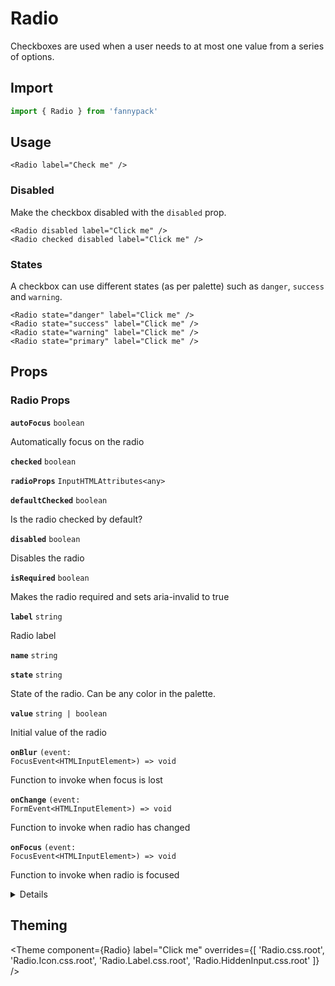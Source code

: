 
# Radio

Checkboxes are used when a user needs to at most one value from a series of options.

## Import

```jsx
import { Radio } from 'fannypack'
```

## Usage

```jsx-live
<Radio label="Check me" />
```

### Disabled

Make the checkbox disabled with the `disabled` prop.

```jsx-live
<Radio disabled label="Click me" />
<Radio checked disabled label="Click me" />
```

### States

A checkbox can use different states (as per palette) such as `danger`, `success` and `warning`.

```jsx-live
<Radio state="danger" label="Click me" />
<Radio state="success" label="Click me" />
<Radio state="warning" label="Click me" />
<Radio state="primary" label="Click me" />
```

## Props

### Radio Props

<!-- Automatically generated -->

**<Code marginRight="major-1">autoFocus</Code>** <Code fontSize="150" palette="primary">boolean</Code> 

Automatically focus on the radio

<Box marginBottom="major-4" />

**<Code marginRight="major-1">checked</Code>** <Code fontSize="150" palette="primary">boolean</Code> 

<Box marginBottom="major-4" />

**<Code marginRight="major-1">radioProps</Code>** <Code fontSize="150" palette="primary">InputHTMLAttributes&#60;any&#62;</Code> 

<Box marginBottom="major-4" />

**<Code marginRight="major-1">defaultChecked</Code>** <Code fontSize="150" palette="primary">boolean</Code> 

Is the radio checked by default?

<Box marginBottom="major-4" />

**<Code marginRight="major-1">disabled</Code>** <Code fontSize="150" palette="primary">boolean</Code> 

Disables the radio

<Box marginBottom="major-4" />

**<Code marginRight="major-1">isRequired</Code>** <Code fontSize="150" palette="primary">boolean</Code> 

Makes the radio required and sets aria-invalid to true

<Box marginBottom="major-4" />

**<Code marginRight="major-1">label</Code>** <Code fontSize="150" palette="primary">string</Code> 

Radio label

<Box marginBottom="major-4" />

**<Code marginRight="major-1">name</Code>** <Code fontSize="150" palette="primary">string</Code> 

<Box marginBottom="major-4" />

**<Code marginRight="major-1">state</Code>** <Code fontSize="150" palette="primary">string</Code> 

State of the radio. Can be any color in the palette.

<Box marginBottom="major-4" />

**<Code marginRight="major-1">value</Code>** <Code fontSize="150" palette="primary">string | boolean</Code> 

Initial value of the radio

<Box marginBottom="major-4" />

**<Code marginRight="major-1">onBlur</Code>** <Code fontSize="150" palette="primary">(event: FocusEvent&#60;HTMLInputElement&#62;) =&#62; void</Code> 

Function to invoke when focus is lost

<Box marginBottom="major-4" />

**<Code marginRight="major-1">onChange</Code>** <Code fontSize="150" palette="primary">(event: FormEvent&#60;HTMLInputElement&#62;) =&#62; void</Code> 

Function to invoke when radio has changed

<Box marginBottom="major-4" />

**<Code marginRight="major-1">onFocus</Code>** <Code fontSize="150" palette="primary">(event: FocusEvent&#60;HTMLInputElement&#62;) =&#62; void</Code> 

Function to invoke when radio is focused

<Box marginBottom="major-4" />

<details><Box use="summary" marginBottom="major-2">Inherits <code><strong>Box</strong></code> props</Box>

**<Code marginRight="major-1">use</Code>**  

<Code isBlock palette="primary" fontSize="150" padding="minor-1" marginBottom="major-2">
{`string
  | (ComponentClass<any, any> & { useProps: any; })
  | (FunctionComponent<any> & { useProps: any; })`}
</Code>

<Box marginBottom="major-4" />

**<Code marginRight="major-1">className</Code>** <Code fontSize="150" palette="primary">string</Code> 

<Box marginBottom="major-4" />

**<Code marginRight="major-1">children</Code>**  

<Code isBlock palette="primary" fontSize="150" padding="minor-1" marginBottom="major-2">
{`string
  | number
  | boolean
  | {}
  | ReactElement<any, string
  | ((props: any) => ReactElement<any, string
  | ...
  | (new (props: any) => Component<any, any, any>)>)
  | (new (props: any) => Component<any, any, any>)>
  | ReactNodeArray
  | ReactPortal
  | ((props: BoxProps) => ReactNode)`}
</Code>

<Box marginBottom="major-4" />

**<Code marginRight="major-1">altitude</Code>** <Code fontSize="150" palette="primary">string</Code> 

<Box marginBottom="major-4" />

**<Code marginRight="major-1">variant</Code>** <Code fontSize="150" palette="primary">string</Code> 

<Box marginBottom="major-4" />

**<Code marginRight="major-1">colorMode</Code>** <Code fontSize="150" palette="primary">string</Code> 

<Box marginBottom="major-4" />

**<Code marginRight="major-1">overrides</Code>**  

<Code isBlock palette="primary" fontSize="150" padding="minor-1" marginBottom="major-2">
{`{
  altitudes?: AltitudesThemeConfig;
  borders?: BordersThemeConfig;
  borderRadii?: BorderRadiiThemeConfig;
  breakpoints?: BreakpointsThemeConfig;
  fonts?: FontsThemeConfig;
  fontSizes?: FontSizeThemeConfig;
  ... 84 more ...;
  Template?: TemplateThemeConfig;
}`}
</Code>

<Box marginBottom="major-4" />

**<Code marginRight="major-1">elementRef</Code>** <Code fontSize="150" palette="primary">((instance: any) =&#62; void) | RefObject&#60;any&#62;</Code> 

<Box marginBottom="major-4" />

**<Code marginRight="major-1">themeKey</Code>** <Code fontSize="150" palette="primary">string</Code> 

<Box marginBottom="major-4" />

</details>
            

## Theming

<Theme
  component={Radio}
  label="Click me"
  overrides={[
    'Radio.css.root',
    'Radio.Icon.css.root',
    'Radio.Label.css.root',
    'Radio.HiddenInput.css.root'
  ]} />
